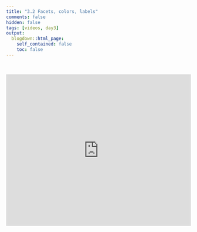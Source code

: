 ```yaml
---
title: "3.2 Facets, colors, labels"
comments: false
hidden: false
tags: [videos, day3]
output: 
  blogdown::html_page: 
    self_contained: false
    toc: false
---
```


<br>


<iframe style="border: 0;" width="100%" height="415" src="https://www.youtube.com/embed/BIGzOdng6RE?si=qr_DuntfJonu0r90" title="YouTube video player" frameborder="0" allow="accelerometer; autoplay; clipboard-write; encrypted-media; gyroscope; picture-in-picture; web-share" allowfullscreen></iframe>

